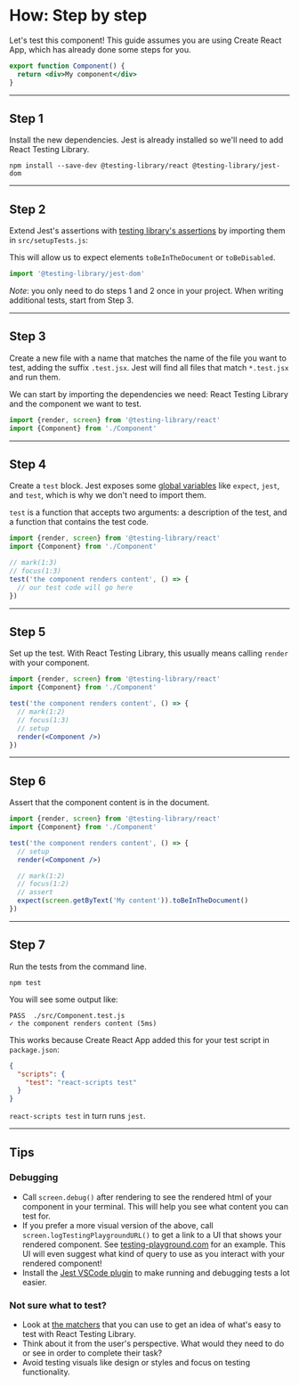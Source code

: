 # How: Step by step

Let's test this component! This guide assumes you are using Create React App, which has already done some steps for you.

```jsx Component.jsx
export function Component() {
  return <div>My component</div>
}
```

---

## Step 1

Install the new dependencies. Jest is already installed so we'll need to add React Testing Library.

```fish
npm install --save-dev @testing-library/react @testing-library/jest-dom
```

---

## Step 2

Extend Jest's assertions with [testing library's assertions](https://github.com/testing-library/jest-dom#table-of-contents) by importing them in `src/setupTests.js`:

This will allow us to expect elements `toBeInTheDocument` or `toBeDisabled`.

```js src/setupTests.js
import '@testing-library/jest-dom'
```

_Note_: you only need to do steps 1 and 2 once in your project. When writing additional tests, start from Step 3.

---

## Step 3

Create a new file with a name that matches the name of the file you want to test, adding the suffix `.test.jsx`. Jest will find all files that match `*.test.jsx` and run them.

We can start by importing the dependencies we need: React Testing Library and the component we want to test.

```jsx Component.test.jsx
import {render, screen} from '@testing-library/react'
import {Component} from './Component'
```

---

## Step 4

Create a `test` block. Jest exposes some [global variables](https://jestjs.io/docs/api) like `expect`, `jest`, and `test`, which is why we don't need to import them.

`test` is a function that accepts two arguments: a description of the test, and a function that contains the test code.

```jsx Component.test.jsx
import {render, screen} from '@testing-library/react'
import {Component} from './Component'

// mark(1:3)
// focus(1:3)
test('the component renders content', () => {
  // our test code will go here
})
```

---

## Step 5

Set up the test. With React Testing Library, this usually means calling `render` with your component.

```jsx Component.test.jsx focus=1[9:14],2[9:17]
import {render, screen} from '@testing-library/react'
import {Component} from './Component'

test('the component renders content', () => {
  // mark(1:2)
  // focus(1:3)
  // setup
  render(<Component />)  
})
```

---

## Step 6

Assert that the component content is in the document.

```jsx Component.test.jsx focus=1[17:22]
import {render, screen} from '@testing-library/react'
import {Component} from './Component'

test('the component renders content', () => {
  // setup
  render(<Component />)

  // mark(1:2)
  // focus(1:2)
  // assert
  expect(screen.getByText('My content')).toBeInTheDocument()
})
```

---

## Step 7

Run the tests from the command line.

```fish
npm test
```

You will see some output like:

```fish
PASS  ./src/Component.test.js
✓ the component renders content (5ms)
```

This works because Create React App added this for your test script in `package.json`:

```json package.json
{
  "scripts": {
    "test": "react-scripts test"
  }
}
```

`react-scripts test` in turn runs `jest`.

---

## Tips

### Debugging

- Call `screen.debug()` after rendering to see the rendered html of your component in your terminal. This will help you see what content you can test for.
- If you prefer a more visual version of the above, call `screen.logTestingPlaygroundURL()` to get a link to a UI that shows your rendered component. See [testing-playground.com](https://testing-playground.com/) for an example. This UI will even suggest what kind of query to use as you interact with your rendered component!
- Install the [Jest VSCode plugin](https://marketplace.visualstudio.com/items?itemName=Orta.vscode-jest) to make running and debugging tests a lot easier.

### Not sure what to test?

- Look at [the matchers](https://github.com/testing-library/jest-dom#table-of-contents) that you can use to get an idea of what's easy to test with React Testing Library.
- Think about it from the user's perspective. What would they need to do or see in order to complete their task?
- Avoid testing visuals like design or styles and focus on testing functionality.
